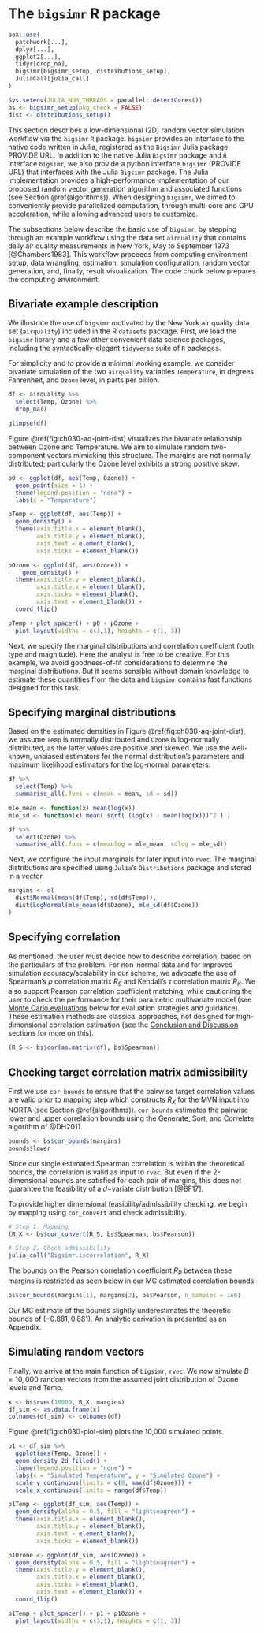 # The `bigsimr` R package {#package}


```r
box::use(
  patchwork[...],
  dplyr[...],
  ggplot2[...],
  tidyr[drop_na],
  bigsimr[bigsimr_setup, distributions_setup],
  JuliaCall[julia_call]
)

Sys.setenv(JULIA_NUM_THREADS = parallel::detectCores())
bs <- bigsimr_setup(pkg_check = FALSE)
dist <- distributions_setup()
```


This section describes a low-dimensional (2D) random vector simulation workflow via the `bigsimr` `R` package.
`bigsimr` provides an interface to the native code written in Julia, registered as the `Bigsimr` Julia package PROVIDE URL.
In addition to the native Julia `Bigsimr` package and `R` interface `bigsimr`, we also provide a python interface `bigsimr` (PROVIDE URL) that interfaces with the Julia `Bigsimr` package. 
The Julia implementation provides a high-performance implementation of our proposed random vector generation algorithm and associated functions (see Section \@ref(algorithms)).
When designing `bigsimr`, we aimed to conveniently provide parallelized computation, through multi-core and GPU acceleration, while allowing advanced users to customize.

The subsections below describe the basic use of `bigsimr`, by stepping through an example workflow using the data set `airquality` that contains daily air quality measurements in New York, May to September 1973 [@Chambers1983].
This workflow proceeds from computing environment setup, data wrangling, estimation, simulation configuration, random vector generation, and, finally, result visualization.
The code chunk below prepares the computing environment:

<!-- 
`bigsimr` is an R package for simulating high-dimensional multivariate data with arbitrary marginal distributions. The efficiency behind generating multivariate samples comes from the ability to utilize a GPU during the generation of multivariate normal samples and the subsequent transformation to uniform samples (see section \@ref(rand-vec-gen)). A GPU is not necessary in order to use `bigsimr`, and the speed benefits generally only come when simulating very high dimensional data ($d > 10000$).

The next computational step after obtaining the correlated uniform marginals is the inverse transform into the target marginal distributions. Since this consists of $d$ independent transformations, we utilize parallelization to achieve higher throughput. As with many parallel algorithms, there is overhead associated with forking the task to utilize multiple cores, however cost is negligible compared to the total run-time.
-->

## Bivariate example description

We illustrate the use of `bigsimr` motivated by the New York air quality data set (`airquality`) included in the R `datasets` package.
First, we load the `bigsimr` library and a few other convenient data science packages, including the syntactically-elegant `tidyverse` suite of `R` packages.

For simplicity and to provide a minimal working example, we consider bivariate simulation of the two `airquality` variables `Temperature`, in degrees Fahrenheit, and `Ozone` level, in parts per billion.

```r
df <- airquality %>%
  select(Temp, Ozone) %>%
  drop_na()
```


```r
glimpse(df)
```

Figure \@ref(fig:ch030-aq-joint-dist) visualizes the bivariate relationship between Ozone and Temperature. We aim to simulate random two-component vectors mimicking this structure. The margins are not normally distributed; particularly the Ozone level exhibits a strong positive skew.

```r
p0 <- ggplot(df, aes(Temp, Ozone)) +
  geom_point(size = 1) +
  theme(legend.position = "none") + 
  labs(x = "Temperature")

pTemp <- ggplot(df, aes(Temp)) + 
  geom_density() +
  theme(axis.title.x = element_blank(),
        axis.title.y = element_blank(),
        axis.text = element_blank(),
        axis.ticks = element_blank())

pOzone <- ggplot(df, aes(Ozone)) + 
    geom_density() +
  theme(axis.title.y = element_blank(),
        axis.title.x = element_blank(),
        axis.ticks = element_blank(),
        axis.text = element_blank()) +
  coord_flip()

pTemp + plot_spacer() + p0 + pOzone + 
  plot_layout(widths = c(3,1), heights = c(1, 3)) 
```

Next, we specify the marginal distributions and correlation coefficient (both type and magnitude). Here the analyst is free to be creative. For this example, we avoid goodness-of-fit considerations to determine the marginal distributions. But it seems sensible without domain knowledge to estimate these quantities from the data and `bigsimr` contains fast functions designed for this task.


## Specifying marginal distributions 

Based on the estimated densities in Figure \@ref(fig:ch030-aq-joint-dist), we assume `Temp` is normally distributed and `Ozone` is log-normally distributed, as the latter values are positive and skewed. We use the well-known, unbiased estimators for the normal distribution's parameters and maximum likelihood estimators for the log-normal parameters:


```r
df %>% 
  select(Temp) %>% 
  summarise_all(.funs = c(mean = mean, sd = sd))
```


```r
mle_mean <- function(x) mean(log(x))
mle_sd <- function(x) mean( sqrt( (log(x) - mean(log(x)))^2 ) )

df %>% 
  select(Ozone) %>% 
  summarise_all(.funs = c(meanlog = mle_mean, sdlog = mle_sd))
```

Next, we configure the input marginals for later input into `rvec`. The marginal distributions are specified using `Julia`'s `Distributions` package and stored in a vector.

```r
margins <- c(
  dist$Normal(mean(df$Temp), sd(df$Temp)),
  dist$LogNormal(mle_mean(df$Ozone), mle_sd(df$Ozone))
)
```

## Specifying correlation

As mentioned, the user must decide how to describe correlation, based on the particulars of the problem. For non-normal data and for improved simulation accuracy/scalability in our scheme, we advocate the use of Spearman's $\rho$ correlation matrix $R_S$ and Kendall's $\tau$ correlation matrix $R_K$. We also support Pearson correlation coefficient matching, while cautioning the user to check the performance for their parametric multivariate model (see [Monte Carlo evaluations](#simulations) below for evaluation strategies and guidance). These estimation methods are classical approaches, not designed for high-dimensional correlation estimation (see the [Conclusion and Discussion]({#discussion) sections for more on this).

```r
(R_S <- bs$cor(as.matrix(df), bs$Spearman))
```

## Checking target correlation matrix admissibility

First we use `cor_bounds` to ensure that the pairwise target correlation values are valid prior to mapping step which constructs $R_X$ for the MVN input into NORTA (see Section \@ref(algorithms)). `cor_bounds` estimates the pairwise lower and upper correlation bounds using the Generate, Sort, and Correlate algorithm of @DH2011.

```r
bounds <- bs$cor_bounds(margins)
bounds$lower
```

Since our single estimated Spearman correlation is within the theoretical bounds, the correlation is valid as input to `rvec`. But even if the 2-dimensional bounds are satisfied for each pair of margins, this does not guarantee the feasibility of a $d-$variate distribution [@BF17].

To provide higher dimensional feasibility/admissibility checking, we begin by mapping using `cor_convert` and check admissibility.


```r
# Step 1. Mapping
(R_X <- bs$cor_convert(R_S, bs$Spearman, bs$Pearson))

# Step 2. Check admissibility
julia_call("Bigsimr.iscorrelation", R_X)
```


The bounds on the Pearson correlation coefficient $R_P$ between these margins is restricted as seen below in our MC estimated correlation bounds:


```r
bs$cor_bounds(margins[1], margins[2], bs$Pearson, n_samples = 1e6)
```


Our MC estimate of the bounds slightly underestimates the theoretic bounds of $(-0.881, 0.881)$. An analytic derivation is presented as an Appendix.


## Simulating random vectors
Finally, we arrive at the main function of `bigsimr`, `rvec`. We now simulate $B=10,000$ random vectors from the assumed joint distribution of Ozone levels and Temp.


```r
x <- bs$rvec(10000, R_X, margins)
df_sim <- as.data.frame(x)
colnames(df_sim) <- colnames(df)
```


Figure \@ref(fig:ch030-plot-sim) plots the 10,000 simulated points.


```r
p1 <- df_sim %>%
  ggplot(aes(Temp, Ozone)) +
  geom_density_2d_filled() +
  theme(legend.position = "none") +
  labs(x = "Simulated Temperature", y = "Simulated Ozone") +
  scale_y_continuous(limits = c(0, max(df$Ozone))) +
  scale_x_continuous(limits = range(df$Temp))

p1Temp <- ggplot(df_sim, aes(Temp)) + 
  geom_density(alpha = 0.5, fill = "lightseagreen") +
  theme(axis.title.x = element_blank(),
        axis.title.y = element_blank(),
        axis.text = element_blank(),
        axis.ticks = element_blank())

p1Ozone <- ggplot(df_sim, aes(Ozone)) + 
  geom_density(alpha = 0.5, fill = "lightseagreen") + 
  theme(axis.title.y = element_blank(),
        axis.title.x = element_blank(),
        axis.ticks = element_blank(),
        axis.text = element_blank()) +
  coord_flip() 

p1Temp + plot_spacer() + p1 + p1Ozone + 
  plot_layout(widths = c(3,1), heights = c(1, 3))
```


<!-- 
*Comparison to Uncorrelated Samples*.
We can compare the bivariate distribution above to one where no correlation is taken into account.

```r
df_sim2 <- data.frame(
  Temp = rnorm(10000, mean(df$Temp), sd(df$Temp)),
  Ozone = rlnorm(10000, mle_mean(df$Ozone), mle_sd(df$Ozone))
)

p2 <- df_sim2 %>%
  ggplot(aes(Temp, Ozone)) +
  geom_density_2d_filled() +
  theme(legend.position = "none") +
  labs(x = "Temperature", y = "Ozone") +
  scale_y_continuous(limits = c(0, max(df$Ozone))) +
  scale_x_continuous(limits = range(df$Temp))

p2Temp <- ggplot(df_sim2, aes(Temp)) + 
  geom_density(alpha = 0.5, fill = "lightseagreen") +
  theme(axis.title.x = element_blank(),
        axis.title.y = element_blank(),
        axis.text = element_blank(),
        axis.ticks = element_blank())

p2Ozone <- ggplot(df_sim2, aes(Ozone)) + 
  geom_density(alpha = 0.5, fill = "lightseagreen") + 
  theme(axis.title.y = element_blank(),
        axis.title.x = element_blank(),
        axis.ticks = element_blank(),
        axis.text = element_blank()) +
  coord_flip() 

p2Temp + plot_spacer() + p2 + p2Ozone + 
  plot_layout(widths = c(3,1), heights = c(1, 3))
```

Notice that this uncorrelated bivariate distribution has the same marginal distributions as the correlated example above.
-->
